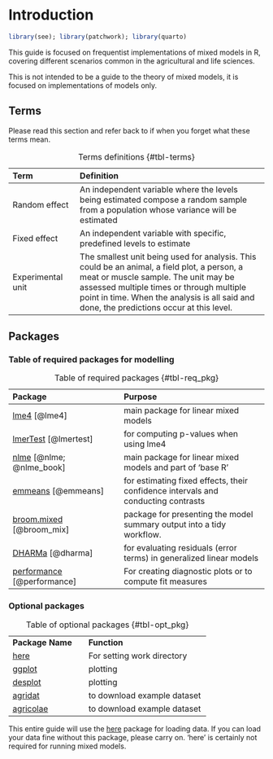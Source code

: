 # Introduction

```r
library(see); library(patchwork); library(quarto)
```


This guide is focused on frequentist implementations of mixed models in R, covering different scenarios common in the agricultural and life sciences.

This is not intended to be a guide to the theory of mixed models, it is focused on implementations of models only.

## Terms

Please read this section and refer back to if when you forget what these terms mean.

| Term              | Definition                                                                                                                                                                                                                                                                    |
|:------------------|:----------------------------------------------------|
| Random effect     | An independent variable where the levels being estimated compose a random sample from a population whose variance will be estimated                                                                                                                                           |
| Fixed effect      | An independent variable with specific, predefined levels to estimate                                                                                                                                                                                                          |
| Experimental unit | The smallest unit being used for analysis. This could be an animal, a field plot, a person, a meat or muscle sample. The unit may be assessed multiple times or through multiple point in time. When the analysis is all said and done, the predictions occur at this level. |

: Terms definitions {#tbl-terms}

## Packages

### Table of required packages for modelling

| Package            |   Purpose                               |
|:----------------------------------|:--------------------------------------------|
| [lme4](https://CRAN.R-project.org/package=lme4)  [@lme4]      | main package for linear mixed models                                              |
| [lmerTest](https://cran.r-project.org/web/packages/lmerTest/index.html) [@lmertest]  | for computing p-values when using lme4                                            |
| [nlme](https://CRAN.R-project.org/package=nlme) [@nlme; @nlme_book]       | main package for linear mixed models and part of 'base R'                                             |
| [emmeans](https://rvlenth.github.io/emmeans/) [@emmeans]    | for estimating fixed effects, their confidence intervals and conducting contrasts |
| [broom.mixed](https://CRAN.R-project.org/package=broom.mixed) [@broom_mix]  | package for presenting the model summary output into a tidy workflow.             |
| [DHARMa](https://CRAN.R-project.org/package=DHARMa) [@dharma]     | for evaluating residuals (error terms) in generalized linear models               |
| [performance](https://easystats.github.io/performance/) [@performance]  | For creating diagnostic plots or to compute fit measures                          |

: Table of required packages {#tbl-req_pkg}

### Optional packages

|                  |                             |
|:-----------------|:----------------------------|
| **Package Name** | **Function**                |
| [here](https://here.r-lib.org/)             | For setting work directory  |
| [ggplot](https://ggplot2.tidyverse.org/)           | plotting                    |
| [desplot](https://kwstat.github.io/desplot/)          | plotting                    |
| [agridat](https://kwstat.github.io/agridat/)         | to download example dataset |
| [agricolae](https://CRAN.R-project.org/package=agricolae)      | to download example dataset |

: Table of optional packages {#tbl-opt_pkg}

This entire guide will use the [here](https://here.r-lib.org/) package for loading data. If you can load your data fine without this package, please carry on. 'here' is certainly not required for running mixed models.
